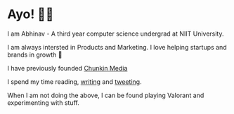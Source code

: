 # Ayo! 👋🏻
I am Abhinav - A third year computer science undergrad at NIIT University.

I am always intersted in Products and Marketing. I love helping startups and brands in growth 🚀

I have previously founded [Chunkin Media](https://chunkinmedia.com) 

I spend my time reading, [writing](https://www.mananagarwal.in/blog) and [tweeting](https://twitter.com/abhnvx).

When I am not doing the above, I can be found playing Valorant and experimenting with stuff.
